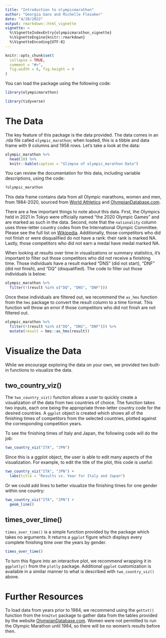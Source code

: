 ```yaml
---
title: "Introduction to olympicmarathon"
author: "Georgia Gans and Michelle Flesaker"
date: "4/28/2022"
output: rmarkdown::html_vignette
vignette: >
  %\VignetteIndexEntry{olympicmarathon_vignette}
  %\VignetteEngine{knitr::rmarkdown}
  %\VignetteEncoding{UTF-8}
---
```


```r
knitr::opts_chunk$set(
  collapse = TRUE,
  comment = "#>",
  fig.width = 6, fig.height = 4
)
```

You can load the package using the following code:

```r
library(olympicmarathon)
```

```r
library(tidyverse)
```


# The Data

The key feature of this package is the data provided. The data comes in an .rda file called `olympic_marathon`; when loaded, this is a tibble and data frame with 9 columns and 1956 rows. Let's take a look at the data:

```r
olympic_marathon %>%
  head(10) %>%
  knitr::kable(caption = "Glimpse of olympic_marathon Data")
```

You can review the documentation for this data, including variable descriptions, using the code:

```r
?olympic_marathon
```

This data frame contains data from all Olympic marathons, women and men, from 1984-2020, sourced from [World Athletics](https://www.worldathletics.org/) and [OlympianDatabase.com](https://www.olympiandatabase.com/index.php?id=417&L=1). 

There are a few important things to note about this data. First, the Olympics held in 2021 in Tokyo were officially named "the 2020 Olympic Games" and are marked as such in the data. Second, note that the `nationality` column uses three-letter country codes from the International Olympic Committee. Please see the full list on [Wikipedia](https://en.wikipedia.org/wiki/List_of_IOC_country_codes). Additionally, those competitors who did not finish or were disqualified do not have a rank: their rank is marked NA. Lastly, those competitors who did not earn a medal have medal marked NA.

When looking at results over time in visualizations or summary statistics, it's important to filter out those competitors who did not receive a finishing time. Those individuals have a result marked "DNS" (did not start), "DNF" (did not finish), and "DQ" (disqualified). The code to filter out those individuals is below:

```r
olympic_marathon %>%
  filter(!(result %in% c("DQ", "DNS", "DNF")))
```

Once these individuals are filtered out, we recommend the `as_hms` function from the `hms` package to convert the result column to a time format. This function will throw an error if those competitors who did not finish are not filtered out. 

```r
olympic_marathon %>%
  filter(!(result %in% c("DQ", "DNS", "DNF"))) %>%
  mutate(result = hms::as_hms(result))
```

# Visualize the Data

While we encourage exploring the data on your own, we provided two built-in functions to visualize the data.

## two_country_viz()

The `two_country_viz()` function allows a user to quickly create a visualization of the data from two countries of choice. The function takes two inputs, each one being the appropriate three-letter country code for the desired countries. A `ggplot` object is created which shows all of the finishing times of competitors from the selected countries, plotted against the corresponding competition years.

To see the finishing times of Italy and Japan, the following code will do the job:

```r
two_country_viz("ITA", "JPN")
```

Since this is a ggplot object, the user is able to edit many aspects of the visualization. For example, to edit the title of the plot, this code is useful:

```r
two_country_viz("ITA", "JPN") +
  labs(title = "Results vs. Year for Italy and Japan")
```

Or we could add lines to better visualize the finishing times for one gender within one country:

```r
two_country_viz("ITA", "JPN") +
  geom_line()
```


## times_over_time()

`times_over_time()` is a simple function provided by the package which takes no arguments. It returns a `ggplot` figure which displays every complete finishing time over the years by gender. 

```r
times_over_time()
```

To turn this figure into an interactive plot, we recommend wrapping it in `ggplotly()` from the `plotly` package. Additional `ggplot` customization is available in a similar manner to what is described with `two_country_viz()` above.

# Further Resources

To load data from years prior to 1984, we recommend using the `gettxt()` function from the `htm2txt` package to gather data from the tables provided by the website [OlympianDatabase.com](https://www.olympiandatabase.com/index.php?id=417&L=1). Women were not permitted to run the Olympic Marathon until 1984, so there will be no women's results before then.

